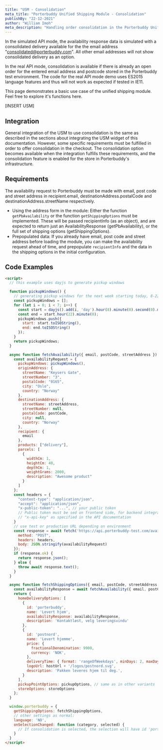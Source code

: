 ```yaml
---
title: "USM - Consolidation"
meta_title: "Porterbuddy Unified Shipping Module - Consolidation"
publishBy: "22-12-2021"
author: "William Imoh"
meta_description: "Handling order consolidation in the Porterbuddy Unified Shipping Module"
---
```


In the simulated API mode, the availability response data is simulated with a consolidated delivery available for the the email address "consolidated@porterbuddy.com". All other email addresses will not show consolidated delivery as an option.

In the real API mode, consolidation is available if there is already an open order for the entered email address and postcode stored in the Porterbuddy test environment. The code for the real API mode demo uses ES2015 language features and thus will not work as expected if tested in IE11.

This page demonstrates a basic use case of the unified shipping module. Feel free to explore it's functions here.

[INSERT USM]

## Integration
General integration of the USM to use consolidation is the same as described in the sections about integrating the USM widget of this documentation. However, some specific requirements must be fulfilled in order to offer consolidation in the checkout. The consolidation option becomes available when the integration fulfills these requirements, and the consolidation feature is enabled for the store in Porterbuddy's infrastructure.

## Requirements
The availability request to Porterbuddy must be made with email, post code and street address in recipient.email, destinationAddress.postalCode and destinationAddress.streetName respectively.

- Using the address form in the module: Either the function `getPbAvailability` or the function `getShippingOptions` must be implemented. These will be passed recipientInfo (as an object), and are expected to return just an AvailabilityResponse (getPbAvailability), or the full set of shipping options (getShippingOptions).
- Prepopulated data: If you already have email, post code and street address before loading the module, you can make the availability request ahead of time, and prepopulate `recipientInfo` and the data in the shipping options in the initial configuration.

## Code Examples

```html
<script>
  // this example uses dayjs to generate pickup windows

  function pickupWindows() {
    // generating pickup windows for the next week starting today, 8-22 each day
    const pickupWindows = [];
    for (let i = 0; i < 7; i++) {
      const start = dayjs().add(i, 'day').hour(8).minute(0).second(0).millisecond(0);
      const end = start.hour(22).minute(0);
      pickupWindows.push({
        start: start.toISOString(),
        end: end.toISOString()
      });
    }
    return pickupWindows;
  }

  async function fetchAvailability({ email, postCode, streetAddress }) {
    const availabilityRequest = {
      pickupWindows: pickupWindows(),
      originAddress: {
        streetName: "Keysers Gate",
        streetNumber: "3",
        postalCode: "0165",
        city: "Oslo",
        country: "Norway"
      },
      destinationAddress: {
        streetName: streetAddress,
        streetNumber: null,
        postalCode: postCode,
        city: null,
        country: "Norway"
      },
      recipient: {
        email
      },
      products: ["delivery"],
      parcels: [
        {
          widthCm: 1,
          heightCm: 40,
          depthCm: 1,
          weightGrams: 2000,
          description: "Awesome product"
        }
      ]
    };
    const headers = {
      "content-type": "application/json",
      "accept": "application/json",
      "x-public-token": "...", // your public token
      // Public token must be sed on frontend side, for backend integration use your api key and header
      // "x-api-key" as specified in the API documentation
    }
    // use test or production URL depending on environment
    const response = await fetch('https://api.porterbuddy-test.com/availability', {
      method: "POST",
      headers: headers,
      body: JSON.stringify(availabilityRequest)
    });
    if (response.ok) {
      return response.json();
    } else {
      throw await response.text();
    }
  }

  async function fetchShippingOptions({ email, postCode, streetAddress }) {
    const availabilityResponse = await fetchAvailability({ email, postCode, streetAddress });
    return {
      homeDeliveryOptions: [
        {
          id: 'porterbuddy',
          name: 'Levert hjem',
          availabilityResponse: availabilityResponse,
          description: 'Kontaktløst, velg leveringsvindu'
        },
        {
          id: 'postnord',
          name: 'Levert hjemme',
          price: {
            fractionalDenomination: 9900,
            currency: 'NOK',
          },
          deliveryTime: { format: 'rangeOfWeekdays', minDays: 2, maxDays: 5 },
          logoUrl: hostUrl + '/logos/postnord.svg',
          description: 'Pakken leveres hjem til deg.',
        }
      ],
      pickupPointOptions: pickupOptions, // same as in other variants
      storeOptions: storeOptions
    };
  }

  window.porterbuddy = {
    getShippingOptions: fetchShippingOptions,
    // other settings as normal:
    language: 'NO',
    onSelectionChanged: function (category, selected) {
      // If consolidation is selected, the selection will have id 'porterbuddy-consolidation'
    }
  }
</script>
```